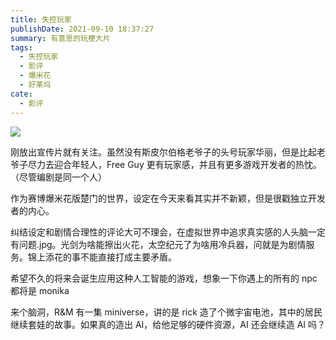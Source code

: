 ```yaml
---
title: 失控玩家
publishDate: 2021-09-10 18:37:27
summary: 有意思的玩梗大片
tags:
  - 失控玩家
  - 影评
  - 爆米花
  - 好莱坞
cate:
  - 影评
---
```


![](/image/p2600185312.webp)

刚放出宣传片就有关注。虽然没有斯皮尔伯格老爷子的头号玩家华丽，但是比起老爷子尽力去迎合年轻人，Free Guy 更有玩家感，并且有更多游戏开发者的热忱。（尽管编剧是同一个人）

作为赛博爆米花版楚门的世界，设定在今天来看其实并不新颖，但是很戳独立开发者的内心。

纠结设定和剧情合理性的评论大可不理会，在虚拟世界中追求真实感的人头脑一定有问题.jpg。光剑为啥能擦出火花，太空纪元了为啥用冷兵器，问就是为剧情服务。锦上添花的事不能直接打成主要矛盾。

希望不久的将来会诞生应用这种人工智能的游戏，想象一下你遇上的所有的 npc 都将是 monika

来个脑洞，R&M 有一集 miniverse，讲的是 rick 造了个微宇宙电池，其中的居民继续套娃的故事。如果真的造出 AI，给他足够的硬件资源，AI 还会继续造 AI 吗？
